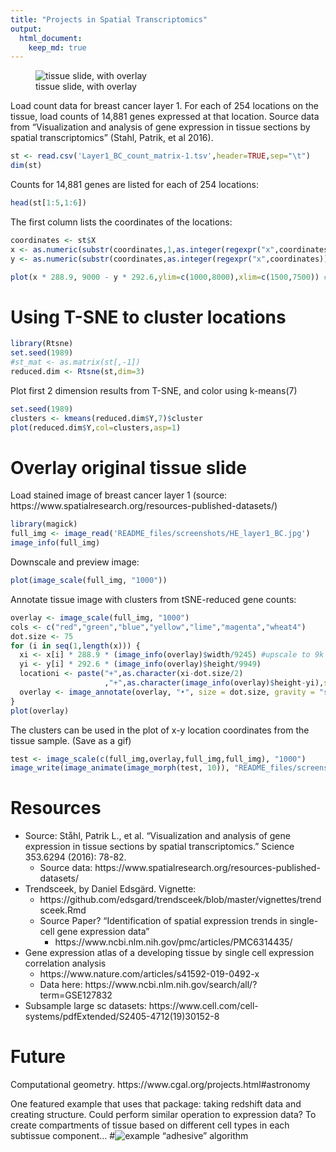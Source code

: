 ```yaml
---
title: "Projects in Spatial Transcriptomics"
output: 
  html_document:
    keep_md: true
---
```


![tissue slide, with overlay](README_files/screenshots/bc1.gif)

Load count data for breast cancer layer 1. For each of 254 locations on the tissue, load counts of 14,881 genes expressed at that location.  Source data from "Visualization and analysis of gene expression in tissue sections by spatial transcriptomics" (Stahl, Patrik, et al 2016). 

```r
st <- read.csv('Layer1_BC_count_matrix-1.tsv',header=TRUE,sep="\t")
dim(st)
```

Counts for 14,881 genes are listed for each of 254 locations:
```r
head(st[1:5,1:6])
```

The first column lists the coordinates of the locations:
```r
coordinates <- st$X
x <- as.numeric(substr(coordinates,1,as.integer(regexpr("x",coordinates))-1))
y <- as.numeric(substr(coordinates,as.integer(regexpr("x",coordinates))+1,nchar(as.character(coordinates))))

plot(x * 288.9, 9000 - y * 292.6,ylim=c(1000,8000),xlim=c(1500,7500)) #upscale coordinates (or can resize image down to 33x35)
```


# Using T-SNE to cluster locations
```r
library(Rtsne)
set.seed(1989)
#st_mat <- as.matrix(st[,-1])
reduced.dim <- Rtsne(st,dim=3)
```

Plot first 2 dimension results from T-SNE, and color using k-means(7)
```r
set.seed(1989)
clusters <- kmeans(reduced.dim$Y,7)$cluster
plot(reduced.dim$Y,col=clusters,asp=1)
```

# Overlay original tissue slide
Load stained image of breast cancer layer 1 (source: https://www.spatialresearch.org/resources-published-datasets/)
```r
library(magick)
full_img <- image_read('README_files/screenshots/HE_layer1_BC.jpg')
image_info(full_img)
```

Downscale and preview image:
```r
plot(image_scale(full_img, "1000"))
```

Annotate tissue image with clusters from tSNE-reduced gene counts:
```r
overlay <- image_scale(full_img, "1000")
cols <- c("red","green","blue","yellow","lime","magenta","wheat4")
dot.size <- 75
for (i in seq(1,length(x))) {
  xi <- x[i] * 288.9 * (image_info(overlay)$width/9245) #upscale to 9k x 9k, then downscale to 1k x 1k
  yi <- y[i] * 292.6 * (image_info(overlay)$height/9949)
  locationi <- paste("+",as.character(xi-dot.size/2)
                     ,"+",as.character(image_info(overlay)$height-yi),sep="")
  overlay <- image_annotate(overlay, "•", size = dot.size, gravity = "southwest", color = cols[clusters[i]], location=locationi)
}
plot(overlay)
```

The clusters can be used in the plot of x-y location coordinates from the tissue sample. (Save as a gif)
```r
test <- image_scale(c(full_img,overlay,full_img,full_img), "1000")
image_write(image_animate(image_morph(test, 10)), "README_files/screenshots/bc1.gif")
```

# Resources
* Source: Ståhl, Patrik L., et al. "Visualization and analysis of gene expression in tissue sections by spatial transcriptomics." Science 353.6294 (2016): 78-82.
  * Source data: https://www.spatialresearch.org/resources-published-datasets/

* Trendsceek, by Daniel Edsgärd. Vignette: 
  * https://github.com/edsgard/trendsceek/blob/master/vignettes/trendsceek.Rmd
  * Source Paper? "Identification of spatial expression trends in single-cell gene expression data"
    * https://www.ncbi.nlm.nih.gov/pmc/articles/PMC6314435/
    
* Gene expression atlas of a developing tissue by single cell expression correlation analysis
  * https://www.nature.com/articles/s41592-019-0492-x
  * Data here: https://www.ncbi.nlm.nih.gov/search/all/?term=GSE127832

* Subsample large sc datasets: https://www.cell.com/cell-systems/pdfExtended/S2405-4712(19)30152-8





# Future
Computational geometry. 
https://www.cgal.org/projects.html#astronomy

One featured example that uses that package: taking redshift data and creating structure. Could perform similar operation to expression data? To create compartments of tissue based on different cell types in each subtissue component...
#![example "adhesive" algorithm](README_files/screenshots/example.computational.geometry.png)



